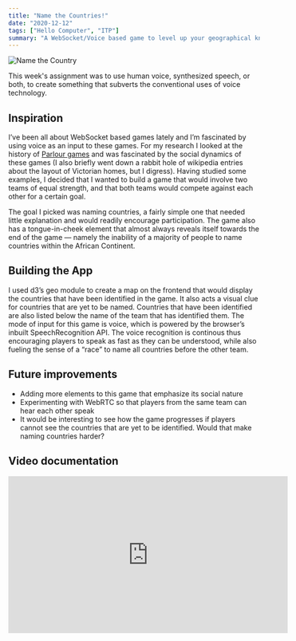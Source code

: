 ```yaml
---
title: "Name the Countries!"
date: "2020-12-12"
tags: ["Hello Computer", "ITP"]
summary: "A WebSocket/Voice based game to level up your geographical knowledge"
---
```


![Name the Country](/namecountry.png)

This week's assignment was to use human voice, synthesized speech, or both, to create something that subverts the conventional uses of voice technology.

## Inspiration

I’ve been all about WebSocket based games lately and I’m fascinated by using voice as an input to these games. For my research I looked at the history of [Parlour games](https://en.wikipedia.org/wiki/Parlour_game) and was fascinated by the social dynamics of these games (I also briefly went down a rabbit hole of wikipedia entries about the layout of Victorian homes, but I digress). Having studied some examples, I decided that I wanted to build a game that would involve two teams of equal strength, and that both teams would compete against each other for a certain goal.

The goal I picked was naming countries, a fairly simple one that needed little explanation and would readily encourage participation. The game also has a tongue-in-cheek element that almost always reveals itself towards the end of the game — namely the inability of a majority of people to name countries within the African Continent.

## Building the App

I used d3’s geo module to create a map on the frontend that would display the countries that have been identified in the game. It also acts a visual clue for countries that are yet to be named. Countries that have been identified are also listed below the name of the team that has identified them. The mode of input for this game is voice, which is powered by the browser’s inbuilt SpeechRecognition API. The voice recognition is continous thus encouraging players to speak as fast as they can be understood, while also fueling the sense of a “race” to name all countries before the other team.

## Future improvements

- Adding more elements to this game that emphasize its social nature
- Experimenting with WebRTC so that players from the same team can hear each other speak
- It would be interesting to see how the game progresses if players cannot see the countries that are yet to be identified. Would that make naming countries harder?

## Video documentation

<iframe
  width="560"
  height="315"
  src="https://www.youtube.com/embed/4UxwmR0XjLc"
  frameBorder="0"
  allow="accelerometer; autoplay; clipboard-write; encrypted-media; gyroscope; picture-in-picture"
  allowfullscreen
></iframe>
